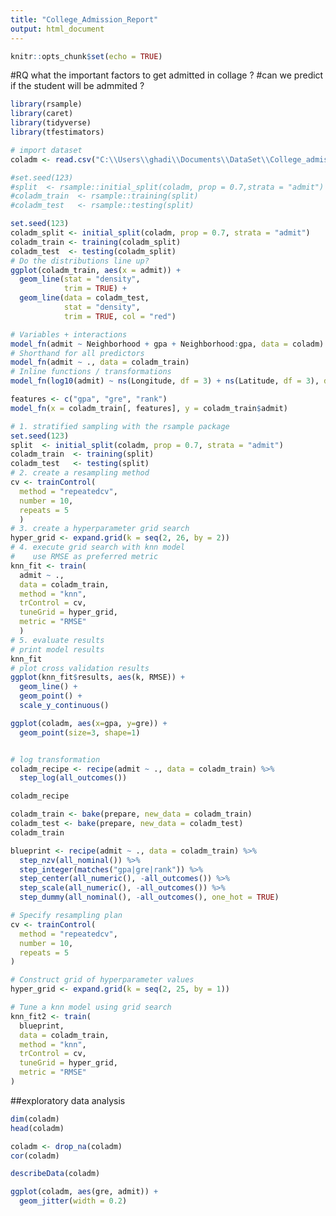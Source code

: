 ```yaml
---
title: "College_Admission_Report"
output: html_document
---
```


```r
knitr::opts_chunk$set(echo = TRUE)
```
#RQ what the important factors to get admitted in collage ?
#can we predict if the student will be admmited ?

```r
library(rsample)
library(caret)
library(tidyverse)
library(tfestimators)
```
```r
# import dataset
coladm <- read.csv("C:\\Users\\ghadi\\Documents\\DataSet\\College_admission.csv")

```

```r
#set.seed(123)
#split  <- rsample::initial_split(coladm, prop = 0.7,strata = "admit")
#coladm_train  <- rsample::training(split)
#coladm_test   <- rsample::testing(split)

set.seed(123)
coladm_split <- initial_split(coladm, prop = 0.7, strata = "admit")
coladm_train <- training(coladm_split)
coladm_test  <- testing(coladm_split)
# Do the distributions line up? 
ggplot(coladm_train, aes(x = admit)) + 
  geom_line(stat = "density", 
            trim = TRUE) + 
  geom_line(data = coladm_test, 
            stat = "density", 
            trim = TRUE, col = "red")
```


```r
# Variables + interactions
model_fn(admit ~ Neighborhood + gpa + Neighborhood:gpa, data = coladm)
# Shorthand for all predictors
model_fn(admit ~ ., data = coladm_train)
# Inline functions / transformations
model_fn(log10(admit) ~ ns(Longitude, df = 3) + ns(Latitude, df = 3), data = coladm_train)


```

```r
features <- c("gpa", "gre", "rank")
model_fn(x = coladm_train[, features], y = coladm_train$admit)
```

```r
# 1. stratified sampling with the rsample package
set.seed(123)
split  <- initial_split(coladm, prop = 0.7, strata = "admit")
coladm_train  <- training(split)
coladm_test   <- testing(split)
# 2. create a resampling method
cv <- trainControl(
  method = "repeatedcv", 
  number = 10, 
  repeats = 5
  )
# 3. create a hyperparameter grid search
hyper_grid <- expand.grid(k = seq(2, 26, by = 2))
# 4. execute grid search with knn model
#    use RMSE as preferred metric
knn_fit <- train(
  admit ~ ., 
  data = coladm_train, 
  method = "knn", 
  trControl = cv, 
  tuneGrid = hyper_grid,
  metric = "RMSE"
  )
# 5. evaluate results
# print model results
knn_fit
# plot cross validation results
ggplot(knn_fit$results, aes(k, RMSE)) + 
  geom_line() +
  geom_point() +
  scale_y_continuous()
```




```r

ggplot(coladm, aes(x=gpa, y=gre)) +
  geom_point(size=3, shape=1)



```
```r
# log transformation
coladm_recipe <- recipe(admit ~ ., data = coladm_train) %>%
  step_log(all_outcomes())

coladm_recipe
```
```r
coladm_train <- bake(prepare, new_data = coladm_train)
coladm_test <- bake(prepare, new_data = coladm_test)
coladm_train
```



```r
blueprint <- recipe(admit ~ ., data = coladm_train) %>%
  step_nzv(all_nominal()) %>%
  step_integer(matches("gpa|gre|rank")) %>%
  step_center(all_numeric(), -all_outcomes()) %>%
  step_scale(all_numeric(), -all_outcomes()) %>%
  step_dummy(all_nominal(), -all_outcomes(), one_hot = TRUE)
```


```r
# Specify resampling plan
cv <- trainControl(
  method = "repeatedcv", 
  number = 10, 
  repeats = 5
)

# Construct grid of hyperparameter values
hyper_grid <- expand.grid(k = seq(2, 25, by = 1))

# Tune a knn model using grid search
knn_fit2 <- train(
  blueprint, 
  data = coladm_train, 
  method = "knn", 
  trControl = cv, 
  tuneGrid = hyper_grid,
  metric = "RMSE"
)
```

















##exploratory data analysis
```r
dim(coladm)
head(coladm)
```

```r
coladm <- drop_na(coladm)
cor(coladm)
```
```r
 
describeData(coladm) 

```

```r
ggplot(coladm, aes(gre, admit)) +
  geom_jitter(width = 0.2)
```

